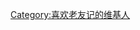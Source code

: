 {{Userbox
  |border-c = #000000
  |border-s = 1
  |id-c     = #FFFFFF
  |id-s     = 12
  |id-fc    = #000000
  |info-c   = #ffa500
  |info-s   = 9
  |info-fc  = #ff0000
  |id       = Rachel
  |info     = 这位用户喜欢[[老友记]]里的[[瑞秋·葛林|Rachel]]
}}<includeonly>[[Category:喜欢老友记的维基人]]</includeonly>
<!-- <includeonly>[[Category:喜欢老友记的维基人|{{PAGENAME}}]]</includeonly>
<noinclude>[[Category:喜欢老友记的维基人| ]]</noinclude> -->